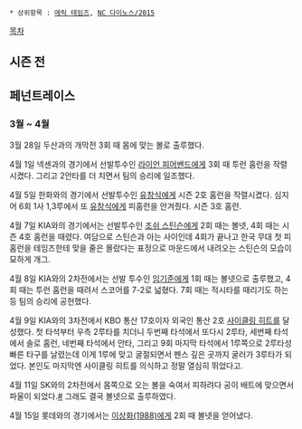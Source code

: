  * 상위항목 : [[에릭 테임즈]], [[NC 다이노스/2015]]

[[목차]]
== 시즌 전 ==

== 페넌트레이스 ==
=== 3월 ~ 4월 ===
3월 28일 두산과의 개막전 3회 때 몸에 맞는 볼로 출루했다.

4월 1일 넥센과의 경기에서 선발투수인 [[라이언 피어밴드]]에게 3회 때 투런 홈런을 작렬시켰다. 그리고 2안타를 더 치면서 팀의 승리에 일조했다.

4월 5일 한화와의 경기에서 선발투수인 [[유창식]]에게 시즌 2호 홈런을 작렬시켰다. 심지어 6회 1사 1,3루에서 또 [[유창식]]에게 피홈런을 안겨줬다. 시즌 3호 홈런.

4월 7일 KIA와의 경기에서는 선발투수인 [[조쉬 스틴슨]]에게 2회 때는 볼넷, 4회 때는 시즌 4호 홈런을 때렸다. 여담으로 스틴슨과 아는 사이인데 4회가 끝나고 한국 무대 첫 피홈런을 테임즈한테 맞을 줄은 몰랐다는 표정으로 마운드에서 내려오는 스틴슨의 모습이 묘하게 개그. 

4월 8일 KIA와의 2차전에서는 선발 투수인 [[임기준]]에게 1회 때는 볼넷으로 출루했고, 4회 때는 투런 홈런을 때려서 스코어를 7-2로 넓혔다. 7회 때는 적시타를 때리기도 하는 등 팀의 승리에 공헌했다.

4월 9일 KIA와의 3차전에서 KBO 통산 17호이자 외국인 통산 2호 [[사이클링 히트]]를 달성했다. 첫 타석부터 우측 2루타를 치더니 두번째 타석에서 또다시 2루타, 세번째 타석에서 솔로 홈런, 네번째 타석에서 안타, 그리고 9회 마지막 타석에서 1루쪽으로 2루타성 빠른 타구를 날렸는데 이게 1루에 맞고 굴절되면서 펜스 깊은 곳까지 굴러가 3루타가 되었다. 본인도 마지막엔 사이클링 히트를 의식하고 정말 열심히 뛰었다고. 

4월 11일 SK와의 2차전에서 몸쪽으로 오는 볼을 숙여서 피하려다 공이 배트에 맞으면서 파울이 되었다.[http://live.sports.media.daum.net/video/kbo/115409/115861 #] 그래도 결국 볼넷으로 출루하였다.

4월 15일 롯데와의 경기에서는 [[이상화(1988)]]에게 2회 때 볼넷을 얻어냈다.
